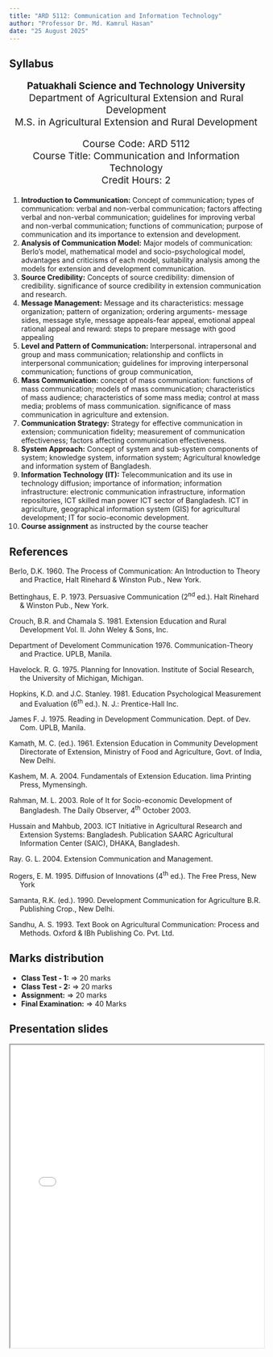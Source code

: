 ```yaml
---
title: "ARD 5112: Communication and Information Technology"
author: "Professor Dr. Md. Kamrul Hasan"
date: "25 August 2025"
---
```


## Syllabus

::: {style="text-align: center; font-size: 1.2rem;"}

**Patuakhali Science and Technology University** 
Department of Agricultural Extension and Rural Development  
M.S. in Agricultural Extension and Rural Development  

Course Code: ARD 5112  
Course Title: Communication and Information Technology  
Credit Hours: 2  

:::


1.  **Introduction to Communication:** Concept of communication; types of communication: verbal and non-verbal communication; factors affecting verbal and non-verbal communication; guidelines for improving verbal and non-verbal communication; functions of communication; purpose of communication and its importance to extension and development.
2.  **Analysis of Communication Model:** Major models of communication: Berlo’s model, mathematical model and socio-psychological model, advantages and criticisms of each model, suitability analysis among the models for extension and development communication.
3.  **Source Credibility:** Concepts of source credibility: dimension of credibility. significance of source credibility in extension communication and research.
4.  **Message Management:** Message and its characteristics: message organization; pattern of organization; ordering arguments- message sides, message style, message appeals-fear appeal, emotional appeal rational appeal and reward: steps to prepare message with good appealing
5.  **Level and Pattern of Communication:** Interpersonal. intrapersonal and group and mass communication; relationship and conflicts in interpersonal communication; guidelines for improving interpersonal communication; functions of group communication,
6.  **Mass Communication:** concept of mass communication: functions of mass communication; models of mass communication; characteristics of mass audience; characteristics of some mass media; control at mass media; problems of mass communication. significance of mass communication in agriculture and extension.
7.  **Communication Strategy:** Strategy for effective communication in extension; communication fidelity; measurement of communication effectiveness; factors affecting communication effectiveness.
8.  **System Approach:** Concept of system and sub-system components of system; knowledge system, information system; Agricultural knowledge and information system of Bangladesh.
9.  **Information Technology (IT):** Telecommunication and its use in technology diffusion; importance of information; information infrastructure: electronic communication infrastructure, information repositories, ICT skilled man power ICT sector of Bangladesh. ICT in agriculture, geographical information system (GIS) for agricultural development; IT for socio-economic development.
10. **Course assignment** as instructed by the course teacher

## References

::: hanging-indent
Berlo, D.K.
1960.
The Process of Communication: An Introduction to Theory and Practice, Halt Rinehard & Winston Pub., New York.
:::
::: hanging-indent
Bettinghaus, E. P. 1973.
Persuasive Communication (2^nd^ ed.).
Halt Rinehard & Winston Pub., New York.
:::
::: hanging-indent
Crouch, B.R.
and Chamala S.
1981.
Extension Education and Rural Development Vol.
II. John Weley & Sons, Inc.
:::
::: hanging-indent
Department of Develoment Communication 1976.
Communication-Theory and Practice.
UPLB, Manila.
:::
::: hanging-indent
Havelock.
R. G.
1975.
Planning for Innovation.
Institute of Social Research, the University of Michigan, Michigan.
:::
::: hanging-indent
Hopkins, K.D.
and J.C.
Stanley.
1981.
Education Psychological Measurement and Evaluation (6^th^ ed.).
N.
J.: Prentice-Hall Inc.
:::
::: hanging-indent
James F. J.
1975.
Reading in Development Communication.
Dept. of Dev.
Com.
UPLB, Manila.
:::
::: hanging-indent
Kamath, M. C.
(ed.).
1961.
Extension Education in Community Development Directorate of Extension, Ministry of Food and Agriculture, Govt.
of India, New Delhi.
:::
::: hanging-indent
Kashem, M. A.
2004.
Fundamentals of Extension Education.
lima Printing Press, Mymensingh.
:::
::: hanging-indent
Rahman, M. L.
2003.
Role of It for Socio-economic Development of Bangladesh.
The Daily Observer, 4^th^ October 2003.
:::
::: hanging-indent
Hussain and Mahbub, 2003.
ICT Initiative in Agricultural Research and Extension Systems: Bangladesh.
Publication SAARC Agricultural Information Center (SAIC), DHAKA, Bangladesh.
:::
::: hanging-indent
Ray.
G. L.
2004.
Extension Communication and Management.
:::
::: hanging-indent
Rogers, E. M.
1995.
Diffusion of Innovations (4^th^ ed.).
The Free Press, New York
:::
::: hanging-indent
Samanta, R.K.
(ed.).
1990.
Development Communication for Agriculture B.R. Publishing Crop., New Delhi.
:::
::: hanging-indent
Sandhu, A. S.
1993.
Text Book on Agricultural Communication: Process and Methods.
Oxford & IBh Publishing Co.
Pvt.
Ltd.
:::


## Marks distribution

- **Class Test - 1:** ⇒ 20 marks
- **Class Test - 2:** ⇒ 20 marks  
- **Assignment:** ⇒ 20 marks
- **Final Examination:** ⇒ 40 Marks


## Presentation slides

```{=html}
<iframe src="/posts/ARD5112.html" width="100%" height="600px"></iframe>
```